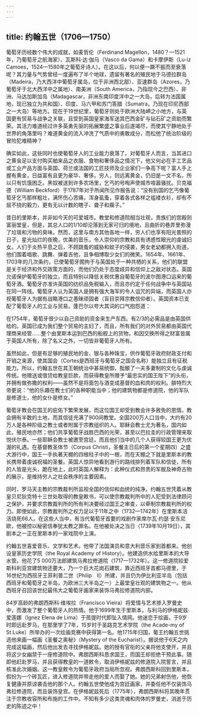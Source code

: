 ```yaml
---
---
---
```

title: 约翰五世（1706—1750）
---




葡萄牙历经数个伟大的成就，如麦哲伦（Ferdinand Magellon，1480？—1521年，乃葡萄牙之航海家）、瓦斯科·达·伽马（Vasco da Gama）和卡摩伊斯（Lu-iz Camoes，1524—1580年之葡萄牙诗人）。在这以后，何以便一蹶不振而至衰落呢？其力量与气势曾经一度遍布了半个地球，遗留有著名的殖民地于马德拉群岛（Madeira，乃大西洋中葡萄牙属岛，位于非洲西北部）、亚速群岛（Azores，乃葡萄牙于北大西洋中之属地）、南美洲（South America，乃指现今之巴西）、非洲、马达加斯加岛（Madagascar，非洲东南印度洋中之一大岛，后转为法国属地，现已独立为共和国）、印度、马六甲和苏门答腊（Sumatra，乃现在印尼西部之一大岛）等地方。现在于19世纪里，葡萄牙则处于欧洲大陆岬之小地方，与英国更有贸易与战争之关联，且受到英国皇家海军送其巴西金矿与钻石矿之资助而繁荣。其活力难道经过许多英勇先驱的拓展繁盛之事业后遂竭尽，而使其宁静地处于世界的角落里吗？难道黄金的流入冲洗了气质中的勇敢成分，而松弛了统治阶级的冒险犯难精神？

确实如此，这些同时也使葡萄牙人的工业能力衰落了。对葡萄牙人而言，当其进口之黄金足以支付购买舶来品之衣服、食物和奢侈品之情况下，他又何必在手工艺品或工业产品方面与英国、荷兰或法国的工匠技师及企业家们一争高下呢？富人手上握有黄金，日益富有且更为豪华、奢侈。穷人，则远离黄金，仍旧是一文不名，所以只有饥饿困乏。黑奴被送到许多农场里，乞丐的号啕声使城市喧嚣骚扰。贝克福德（William Beckford）于1787年对于所闻所见作报告说：“没有别国的乞丐像葡萄牙乞丐那样粗壮，满怀伤心苦痛，浑身虱蚤，穿着各式各样之褴褛衣衫，却有不屈不挠的毅力，更有无以计数的瞎子、聋子和瘸子。”

昔日的里斯本，并非如今天的可爱城市。教堂和修道院相当壮观，贵族们的宫殿则富丽堂皇，但是，其总人口的1/10却沦落到无家可归的境地，且曲折的巷弄里弥漫了垃圾和污物的臭味。然而，这里与南方其他各地一样，穷人们也享有阳光普照的日子，星光灿烂的夜晚，优美的音乐，令人崇仰的宗教和具有诱惑性眼光的虔诚妇女。人们于炎热平息之后，不顾跳蚤的威胁和蚊子的侵袭，男女老幼都拥入街道，他们围着唱歌、跳舞、弹着吉他，且争相博取少女们的微笑。1654年、1661年、1703年的几次条约，已使葡萄牙囿拘于与英国处于一种共栖的关系，他们的联盟是关于经济和外交政策方面的，而他们仍处于态度歧异和信仰上之敌对状态。英国允诺保护葡萄牙的独立，而且特别以降低关税优惠自葡萄牙的波尔图港口运来的葡萄牙酒。葡萄牙亦准许英国的纺织品免税输入，而且亦约定于任何战争中与英国站在同一阵线。葡萄牙人认为英国人是拥有强大海军的令人诅咒的异端，而英国人亦视葡萄牙人为据有战略港口之愚昧顽固者（盲目崇拜宗教信仰者）。英国资本已支配了葡萄牙人的工业与贸易。蓬巴尔以夸大其词的口气抱怨道：

在1754年，葡萄牙很少以自己资助的资金来生产东西。有2/3的必需品是由英国供给的。英国已成为我们整个贸易的主妇了，而且，所有我们的对外贸易都由英国代理商来经管……整个由里斯本运到巴西的船舰上的货物，和因交换所得之财富皆属于英国人所有，除了名义之外，一切皆非葡萄牙人所有。



虽然如此，但是有足够的殖民地的金、银与各种珠宝，供作葡萄牙政府财政支付和开销之来源，使其国会（Cortes是西班牙与葡萄牙之国会名称）能独立且有征税能力。所以，约翰五世在其王朝统治中甚易统御，酝酿了一夫多妻制的文化与虔诚传统。他赠送或借贷给教皇巨款，而获得教皇所赠予“最忠实的国王陛下”的头衔，并拥有做弥撒的权利——虽然不是将面包与酒变成基督的血和肉的权利。腓特烈大帝更说：“他的乐趣在教士们的各种职能当中；他的建筑物都是修道院，他的军队是修道士，他的女仆是修女。”

葡萄牙教会在国王的庇佑下繁荣发展，而这位国王却受到教会许多赦免的恩情。教会拥有半数的土地，而其信徒充满了900间教堂。全国200万人口当中，大约有20万人是各种阶级之教士或者附属于宗教组织的人。耶稣会教士尤为著名，国内如此，殖民地亦然；他们共享葡萄牙战胜巴西的光荣，甚至以巴拉圭的行政管理来取悦伏尔泰。一些耶稣会教士被邀至宫廷，而且他们当中的几个人获得较国王更为优渥的礼遇。在基督教圣体节（Corpus Christi，圣餐主日后的第一个星期四）之盛大游行中，国王一手执著天棚的四根柱子中的一根，而在天棚之下就是里斯本的教长携带着虔诚祝福的圣餐。英国人惊异地看到游行的路线排列着军队和信徒，所有的人皆是光头，跪在地上，此时英国人解释为：此种仪式和昂贵的军舰及神奇古物的展示，是维持穷人之社会秩序的主要因素。

同时，罗马天主教的宗教裁判所监视全国的信仰和血统的纯净。约翰五世凭着从教皇贝尼狄克特十三世处取得的教皇敕书，可以使宗教裁判所中的人犯受到法律顾问之保护，并要求宗教裁判所的所有判决要经过国王之审查，以牵制宗教裁判所的权力。即使如此，宗教裁判所之权力足以于11年之中（1732—1742年）在里斯本活活烧死66人。在这些人当中，有当代葡萄牙首要的戏剧作家席尔瓦·约瑟·安东尼欧，他被控以秘密信奉犹太教之罪名。在他被处决之当日（1739年10月19日），其剧本之一正在里斯本的一家戏院中上演。

约翰五世喜爱音乐、文学和艺术。他带了法国演员和意大利音乐家到首都来。他创设皇家历史学院（the Royal Academy of History）。他建造供水给里斯本的大导水管。他花了5 000万法郎建筑马弗拉修道院（1717—1732年）。这一修道院较爱斯科利亚宫建筑物还要大，乃一个巨大花岗石建筑，靠近西班牙首都马德里，于16世纪为西班牙王菲利普二世（Philip　Ⅱ）所建，并且仍为伊比利亚半岛（包括西班牙和葡萄牙之半岛，为欧洲三大半岛之一）上最堂皇壮观的建筑物之一。他从西班牙召回该世纪最伟大之葡萄牙画家来装饰马弗拉修道院内部。

84岁高龄的弗朗西斯科·维埃拉（Francisco Vieira）将爱情与艺术掺入罗曼史中，而激发了整个葡萄牙人的热情。他于1699年生于里斯本，与利马的伊格妮兹·爱莲娜（Ignez Elena de Lima）于孩提时代即坠入情网。他迷恋于绘画，于9岁时即远赴罗马，在那里学了7年，15岁时于圣路克艺术学院（the Acade-my of St.Luke）所举办的一次绘画竞赛中获得第一名。他1715年归国，葡王约翰五世挑选他来画一幅画《圣餐之奥秘》（Mystery of the Eucharist）。据说他于6天之内完成这幅画，然后他出发去寻找伊格妮兹。她的授有官衔的父亲将他支使开，并且将这少女幽禁于一座修道院中。弗朗西斯科恳求国王，而国王却拒绝干预此事。随即他赶赴罗马，并且获得教皇的一道敕令，取消伊格妮兹的修道院入院誓言，并且核准此次婚姻。这一教皇敕令为葡萄牙政府当局所忽视。弗朗西斯科回到里斯本，假扮为一个砖瓦匠，进入修道院并带走他的爱人而娶了她。她的兄弟射伤他，他恢复健康并原谅袭击他的那个人。约翰五世使他成为宫廷画家，并委任他不仅装饰马弗拉修道院，而且装饰皇宫。在伊格妮兹死后（1775年），弗朗西斯科将其晚年贯注于宗教收容所和布施的工作中。不知有多少这类灵魂和肉体的罗曼史，消逝于历史的陈迹之中！